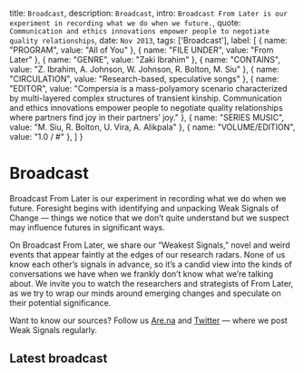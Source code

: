 
  title: `Broadcast`,
  description: `Broadcast`,
  intro: `Broadcast From Later is our experiment in recording what we do when we future.`,
  quote: `Communication and ethics innovations empower people to negotiate quality relationships`,
  date: `Nov 2013`,
  tags: ['Broadcast'],
  label: [
    { 
      name: "PROGRAM",
      value: "All of You"
    },
    { 
      name: "FILE UNDER",
      value: "From Later"
    },
    { 
      name: "GENRE",
      value: "Zaki Ibrahim"
    },
    { 
      name: "CONTAINS",
      value: "Z. Ibrahim, A. Johnson, W. Johnson, R. Bolton, M. Siu"
    },
    { 
      name: "CIRCULATION",
      value: "Research-based, speculative songs"
    },
    { 
      name: "EDITOR",
      value: "Compersia is a mass-polyamory scenario characterized by multi-layered complex structures of transient kinship. Communication and ethics innovations empower people to negotiate quality relationships where partners find joy in their partners’ joy."
    },
    { 
      name: "SERIES MUSIC",
      value: "M. Siu, R. Bolton, U. Vira, A. Alikpala"
    },
    { 
      name: "VOLUME/EDITION",
      value: "1.0 / #"
    },
  ]
}

# Broadcast

<Label meta={meta} />

Broadcast From Later is our experiment in recording what we do when we future. Foresight begins with identifying and unpacking Weak Signals of Change — things we notice that we don’t quite understand but we suspect may influence futures in significant ways.

On Broadcast From Later, we share our “Weakest Signals,” novel and weird events that appear faintly at the edges of our research radars. None of us know each other’s signals in advance, so it’s a candid view into the kinds of conversations we have when we frankly don’t know what we’re talking about. We invite you to watch the researchers and strategists of From Later, as we try to wrap our minds around emerging changes and speculate on their potential significance.

Want to know our sources? Follow us [Are.na]('https://www.are.na/from-later') and [Twitter]('https://twitter.com/since21xx') — where we post Weak Signals regularly.


## Latest broadcast

<EmbeddedVideo
  src="https://www.youtube.com/embed/mrdjSJ6rdU4?rel=0&amp;controls=1&amp;autoplay=0&amp;mute=0&amp;start=0"
  title="Broadcast 38 | Dance like an NPC w/ Radha Mistry &amp; Tobias Revell"
/>

